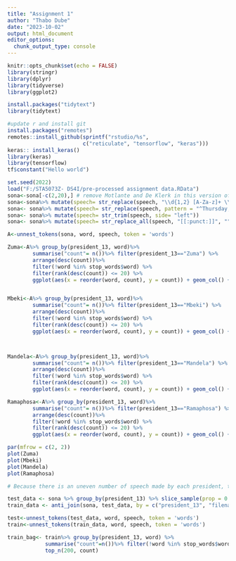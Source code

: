 ```yaml
---
title: "Assignment 1"
author: "Thabo Dube"
date: "2023-10-02"
output: html_document
editor_options: 
  chunk_output_type: console
---
```


```r
knitr::opts_chunk$set(echo = FALSE)
library(stringr)
library(dplyr)
library(tidyverse)
library(ggplot2)

install.packages("tidytext")
library(tidytext)

```

```r
#update r and install git
install.packages("remotes")
remotes::install_github(sprintf("rstudio/%s",
                        c("reticulate", "tensorflow", "keras")))
keras:: install_keras()
library(keras)
library(tensorflow)
tf$constant("Hello world")
```


```r
set.seed(2022)
load("F:/STA5073Z- DS4I/pre-processed assignment data.RData")
sona<-sona[-c(2,20),] # remove Motlante and De Klerk in this version of data split
sona<-sona%>% mutate(speech= str_replace(speech, "\\d{1,2} [A-Za-z]+ \\d{4}", "")) # Remove dates at the start of the speech
sona<- sona%>% mutate(speech= str_replace(speech, pattern = "^Thursday, ", replacement = ""))# remove dates on 2 remaining Ramaphosa speeches 
sona<- sona%>% mutate(speech= str_trim(speech, side= "left"))
sona<- sona%>% mutate(speech= str_replace_all(speech, "[[:punct:]]", ""))

```


```r

A<-unnest_tokens(sona, word, speech, token = 'words') 

Zuma<-A%>% group_by(president_13, word)%>% 
        summarise("count"= n())%>% filter(president_13=="Zuma") %>%
        arrange(desc(count))%>%
        filter(!word %in% stop_words$word) %>%
        filter(rank(desc(count)) <= 20) %>%
        ggplot(aes(x = reorder(word, count), y = count)) + geom_col() + coord_flip() + xlab('Words used')


Mbeki<-A%>% group_by(president_13, word)%>% 
        summarise("count"= n())%>% filter(president_13=="Mbeki") %>%
        arrange(desc(count))%>%
        filter(!word %in% stop_words$word) %>%
        filter(rank(desc(count)) <= 20) %>%
        ggplot(aes(x = reorder(word, count), y = count)) + geom_col() + coord_flip() + xlab('Words used')



Mandela<-A%>% group_by(president_13, word)%>% 
        summarise("count"= n())%>% filter(president_13=="Mandela") %>%
        arrange(desc(count))%>%
        filter(!word %in% stop_words$word) %>%
        filter(rank(desc(count)) <= 20) %>%
        ggplot(aes(x = reorder(word, count), y = count)) + geom_col() + coord_flip() + xlab('Words used')

Ramaphosa<-A%>% group_by(president_13, word)%>% 
        summarise("count"= n())%>% filter(president_13=="Ramaphosa") %>%
        arrange(desc(count))%>%
        filter(!word %in% stop_words$word) %>%
        filter(rank(desc(count)) <= 20) %>%
        ggplot(aes(x = reorder(word, count), y = count)) + geom_col() + coord_flip() + xlab('Words used')

```

```r

par(mfrow = c(2, 2))
plot(Zuma)
plot(Mbeki)
plot(Mandela)
plot(Ramaphosa)
```



```r
# Because there is an uneven number of speech made by each president, the test and training are sampled proportionally to each presidents total number of speeches

test_data <- sona %>% group_by(president_13) %>% slice_sample(prop = 0.3) %>% ungroup()
train_data <- anti_join(sona, test_data, by = c("president_13", "filename"))


```



```r
test<-unnest_tokens(test_data, word, speech, token = 'words')
train<-unnest_tokens(train_data, word, speech, token = 'words')

```




```r
train_bag<- train%>% group_by(president_13, word) %>% 
            summarise("count"=n())%>% filter(!word %in% stop_words$word)%>%
            top_n(200, count)

```

